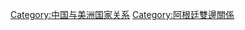 {{catmore|中國－阿根廷關係}}
[[Category:中国与美洲国家关系|Category:中国与美洲国家关系]]
[[Category:阿根廷雙邊關係|Category:阿根廷雙邊關係]]